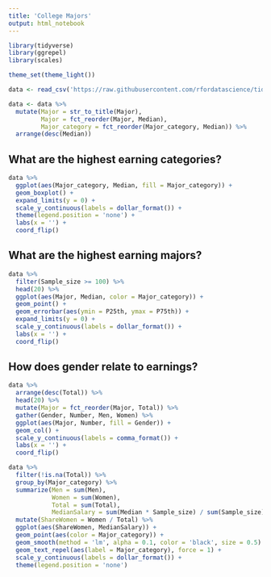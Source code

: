 ```yaml
---
title: 'College Majors'
output: html_notebook
---
```


```r
library(tidyverse)
library(ggrepel)
library(scales)

theme_set(theme_light())
```

```r
data <- read_csv('https://raw.githubusercontent.com/rfordatascience/tidytuesday/master/data/2018-10-16/recent-grads.csv')
```

```r
data <- data %>%
  mutate(Major = str_to_title(Major),
         Major = fct_reorder(Major, Median),
         Major_category = fct_reorder(Major_category, Median)) %>%
  arrange(desc(Median))
```

## What are the highest earning categories?

```r
data %>%
  ggplot(aes(Major_category, Median, fill = Major_category)) +
  geom_boxplot() +
  expand_limits(y = 0) +
  scale_y_continuous(labels = dollar_format()) +
  theme(legend.position = 'none') +
  labs(x = '') +
  coord_flip()
```

## What are the highest earning majors?

```r
data %>%
  filter(Sample_size >= 100) %>%
  head(20) %>%
  ggplot(aes(Major, Median, color = Major_category)) +
  geom_point() +
  geom_errorbar(aes(ymin = P25th, ymax = P75th)) +
  expand_limits(y = 0) +
  scale_y_continuous(labels = dollar_format()) +
  labs(x = '') +
  coord_flip()
```

## How does gender relate to earnings?

```r
data %>%
  arrange(desc(Total)) %>%
  head(20) %>%
  mutate(Major = fct_reorder(Major, Total)) %>%
  gather(Gender, Number, Men, Women) %>%
  ggplot(aes(Major, Number, fill = Gender)) +
  geom_col() +
  scale_y_continuous(labels = comma_format()) +
  labs(x = '') +
  coord_flip()
```

```r
data %>%
  filter(!is.na(Total)) %>%
  group_by(Major_category) %>%
  summarize(Men = sum(Men),
            Women = sum(Women),
            Total = sum(Total),
            MedianSalary = sum(Median * Sample_size) / sum(Sample_size)) %>%
  mutate(ShareWomen = Women / Total) %>%
  ggplot(aes(ShareWomen, MedianSalary)) +
  geom_point(aes(color = Major_category)) +
  geom_smooth(method = 'lm', alpha = 0.1, color = 'black', size = 0.5) +
  geom_text_repel(aes(label = Major_category), force = 1) +
  scale_y_continuous(labels = dollar_format()) +
  theme(legend.position = 'none')
```

